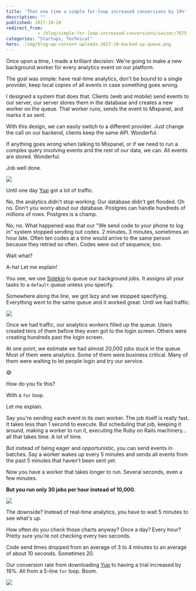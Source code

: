 ```yaml
---
title: 'That one time a simple for-loop increased conversions by 19%'
description: ""
published: 2017-10-20
redirect_from: 
            - /blog/simple-for-loop-increased-conversions/swizec/7875
categories: "Startups, Technical"
hero: ./img/blog-wp-content-uploads-2017-10-backed-up-queue.png
---
```

Once upon a time, I made a brilliant decision: We&#x27;re going to make a new background worker for every analytics event on our platform.



The goal was simple: have real-time analytics, don&#x27;t be bound to a single provider, keep local copies of all events in case something goes wrong.



I designed a system that does that. Clients (web and mobile) send events to our server, our server stores them in the database and creates a new worker on the queue. That worker runs, sends the event to Mixpanel, and marks it as sent.



With this design, we can easily switch to a different provider. Just change the call on our backend, clients keep the same API. Wonderful.



If anything goes wrong when talking to Mixpanel, or if we need to run a complex query involving events and the rest of our data, we can. All events are stored. Wonderful.



Job well done.



![](./img/media-Mp4hQy51LjY6A-giphy.gif)



Until one day [Yup](https://www.yup.com) got a lot of traffic.



No, the analytics didn&#x27;t stop working. Our database didn&#x27;t get flooded. Oh no. Don&#x27;t you worry about our database. Postgres can handle hundreds of millions of rows. Postgres is a champ.



No, no. What happened was that our &quot;We send code to your phone to log in&quot; system stopped sending out codes. 2 minutes, 3 minutes, sometimes an hour late. Often ten codes at a time would arrive to the same person because they retried so often. Codes were out of sequence, too.



Wait what?



A-ha! Let me explain!



You see, we use [Sidekiq](https://github.com/mperham/sidekiq) to queue our background jobs. It assigns all your tasks to a `default` queue unless you specify.



Somewhere along the line, we got lazy and we stopped specifying. Everything went to the same queue and it worked great. Until we had traffic.



![](./img/blog-wp-content-uploads-2017-10-backed-up-queue.png)



Once we had traffic, our analytics workers filled up the queue. Users created tens of them before they even got to the login screen. Others were creating hundreds past the login screen.



At one point, we estimate we had almost 20,000 jobs stuck in the queue. Most of them were analytics. Some of them were business critical. Many of them were waiting to let people login and try our service.



😅



How do you fix this?



With a `for` loop.



Let me explain.



Say you&#x27;re sending each event in its own worker. The job itself is really fast. It takes less than 1 second to execute. But scheduling that job, keeping it around, making a worker to run it, executing the Ruby on Rails machinery… all that takes time. A lot of time.



But instead of being eager and opportunistic, you can send events in batches. Say a worker wakes up every 5 minutes and sends all events from the past 5 minutes that haven&#x27;t been sent yet.



Now you have a worker that takes longer to run. Several seconds, even a few minutes.



**But you run only 30 jobs per hour instead of 10,000.**



![](./img/blog-wp-content-uploads-2017-10-batched-queue.png)



The downside? Instead of real-time analytics, you have to wait 5 minutes to see what&#x27;s up.



How often do you check those charts anyway? Once a day? Every hour? Pretty sure you&#x27;re not checking every two seconds.



Code send times dropped from an average of 3 to 4 minutes to an average of about 10 seconds. Sometimes 20.



Our conversion rate from downloading [Yup](https://www.yup.com) to having a trial increased by 19%. All from a 5-line `for` loop. Boom.



![](./img/media-OK27wINdQS5YQ-giphy.gif)